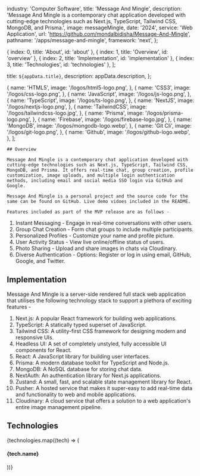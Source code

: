 
  industry: 'Computer Software',
  title: 'Message And Mingle',
  description: 'Message And Mingle is a contemporary chat application developed with cutting-edge technologies such as Next.js, TypeScript, Tailwind CSS, MongoDB, and Prisma.',
  image: messageMingle,
  date: '2024',
  service: 'Web Application',
  url: 'https://github.com/mondalbidisha/Message-And-Mingle',
  pathname: '/apps/message-and-mingle',
  framework: 'next',
};

  { index: 0, title: 'About', id: 'about' },
  { index: 1, title: 'Overview', id: 'overview' },
  { index: 2, title: 'Implementation', id: 'implementation' },
  { index: 3, title: 'Technologies', id: 'technologies' },
];

  title: `${appData.title}`,
  description: appData.description,
};

  {
    name: 'HTML5',
    image: '/logos/html5-logo.png',
  },
  {
    name: 'CSS3',
    image: '/logos/css-logo.png',
  },
  {
    name: 'JavaScript',
    image: '/logos/js-logo.png',
  },
  {
    name: 'TypeScript',
    image: '/logos/ts-logo.png',
  },
  {
    name: 'NextJS',
    image: '/logos/nextjs-logo.png',
  },
  {
    name: 'TailwindCSS',
    image: '/logos/tailwindcss-logo.jpg',
  },
  {
    name: 'Prisma',
    image: '/logos/prisma-logo.png',
  },
  {
    name: 'Firebase',
    image: '/logos/firebase-logo.jpg',
  },
  {
    name: 'MongoDB',
    image: '/logos/mongodb-logo.webp',
  },
  {
    name: 'Git Cli',
    image: '/logos/git-logo.png',
  },
  {
    name: 'Github',
    image: '/logos/github-logo.webp',
  },
];

<Container>

<Border className="my-8" />

  <Section id="overview">

    ## Overview

    Message And Mingle is a contemporary chat application developed with cutting-edge technologies such as Next.js, TypeScript, Tailwind CSS, MongoDB, and Prisma. It offers real-time chat, group creation, profile customization, image uploads, and multiple login authentication methods, including email and social media SSO login via GitHub and Google.
    
    Message And Mingle is a personal project and the source code for the same can be found on GitHub. Live demo vidoes included in the README.
    
    Features included as part of the MVP release are as follows -

   1. Instant Messaging - Engage in real-time conversations with other users.
   2. Group Chat Creation - Form chat groups to include multiple participants.
   3. Personalized Profiles - Customize your name and profile picture.
   4. User Activity Status - View live online/offline status of users.
   5. Photo Sharing - Upload and share images in chats via Cloudinary.
   6. Diverse Authentication - Options: Register or log in using email, GitHub, Google, and Twitter.

  </Section>

<Border className="my-8" />

<Section id="implementation">

## Implementation

  Message And Mingle is a server-side rendered full stack web application that utilises the following technology stack to support a plethora of exciting features -

  1. Next.js: A popular React framework for building web applications.
  2. TypeScript: A statically typed superset of JavaScript.
  3. Tailwind CSS: A utility-first CSS framework for designing modern and responsive UIs.
  4. Headless UI: A set of completely unstyled, fully accessible UI components for React.
  5. React: A JavaScript library for building user interfaces.
  6. Prisma: A modern database toolkit for TypeScript and Node.js.
  7. MongoDB: A NoSQL database for storing chat data.
  8. NextAuth: An authentication library for Next.js applications.
  9. Zustand: A small, fast, and scalable state management library for React.
  10. Pusher: A hosted service that makes it super-easy to add real-time data and functionality to web and mobile applications.
  11. Cloudinary: A cloud service that offers a solution to a web application's entire image management pipeline.
  
<AppSolution href={appData.url}>
  
</AppSolution>

</Section>

<Border className="my-8" />

<Section id="technologies">

## Technologies

<FadeInStagger className="flex gap-4 mt-6 flex-wrap" faster once>
  {technologies.map((tech) => (
    <FadeIn key={tech.name}>
      <div className="mt-auto text-center">
        <Image
          src={tech.image}
          className="object-contain rounded-md m-auto"
          alt=""
          height={64}
          width={64}
          style={{
            width: 64,
            height: 64,
          }}
        />
        <h4 className="text-sm font-semibold tracking-tight text-[#525df3] text-center bg-white rounded-full w-min px-2 m-2 mx-auto">{tech.name}</h4>
      </div>
    </FadeIn>
  ))}
</FadeInStagger>

</Section>

</Container>
